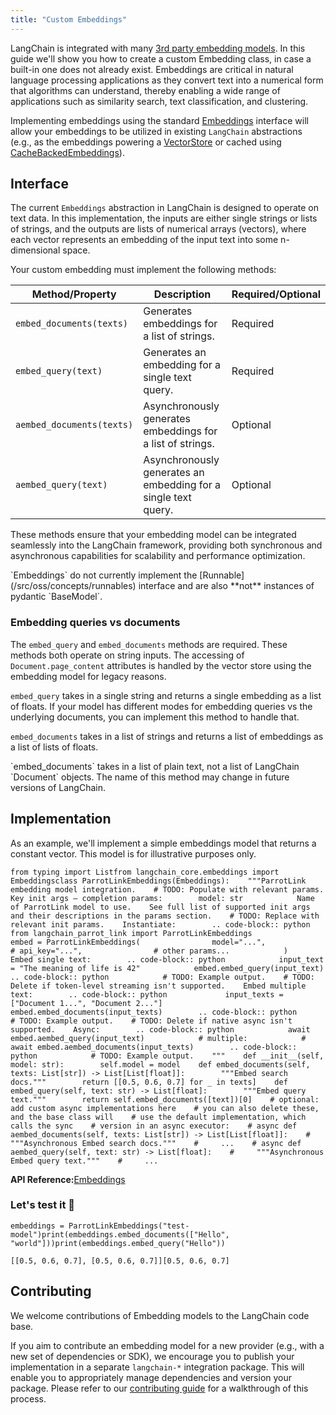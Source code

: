 ```yaml
---
title: "Custom Embeddings"
---
```


LangChain is integrated with many [3rd party embedding models](/src/oss/integrations/text_embedding). In this guide we'll show you how to create a custom Embedding class, in case a built-in one does not already exist. Embeddings are critical in natural language processing applications as they convert text into a numerical form that algorithms can understand, thereby enabling a wide range of applications such as similarity search, text classification, and clustering.

Implementing embeddings using the standard [Embeddings](https://python.langchain.com/api_reference/core/embeddings/langchain_core.embeddings.embeddings.Embeddings.html) interface will allow your embeddings to be utilized in existing `LangChain` abstractions (e.g., as the embeddings powering a [VectorStore](https://python.langchain.com/api_reference/core/vectorstores/langchain_core.vectorstores.base.VectorStore.html) or cached using [CacheBackedEmbeddings](/src/oss/how_to/caching_embeddings)).

## Interface

The current `Embeddings` abstraction in LangChain is designed to operate on text data. In this implementation, the inputs are either single strings or lists of strings, and the outputs are lists of numerical arrays (vectors), where each vector represents an embedding of the input text into some n-dimensional space.

Your custom embedding must implement the following methods:

| Method/Property           | Description                                                    | Required/Optional |
| ------------------------- | -------------------------------------------------------------- | ----------------- |
| `embed_documents(texts)`  | Generates embeddings for a list of strings.                    | Required          |
| `embed_query(text)`       | Generates an embedding for a single text query.                | Required          |
| `aembed_documents(texts)` | Asynchronously generates embeddings for a list of strings.     | Optional          |
| `aembed_query(text)`      | Asynchronously generates an embedding for a single text query. | Optional          |

These methods ensure that your embedding model can be integrated seamlessly into the LangChain framework, providing both synchronous and asynchronous capabilities for scalability and performance optimization.

<Note>
  `Embeddings` do not currently implement the [Runnable](/src/oss/concepts/runnables) interface and are also **not** instances of pydantic `BaseModel`.
</Note>

### Embedding queries vs documents

The `embed_query` and `embed_documents` methods are required. These methods both operate on string inputs. The accessing of `Document.page_content` attributes is handled by the vector store using the embedding model for legacy reasons.

`embed_query` takes in a single string and returns a single embedding as a list of floats. If your model has different modes for embedding queries vs the underlying documents, you can implement this method to handle that.

`embed_documents` takes in a list of strings and returns a list of embeddings as a list of lists of floats.

<Note>
  `embed_documents` takes in a list of plain text, not a list of LangChain `Document` objects. The name of this method may change in future versions of LangChain.
</Note>

## Implementation

As an example, we'll implement a simple embeddings model that returns a constant vector. This model is for illustrative purposes only.

```
from typing import Listfrom langchain_core.embeddings import Embeddingsclass ParrotLinkEmbeddings(Embeddings):    """ParrotLink embedding model integration.    # TODO: Populate with relevant params.    Key init args — completion params:        model: str            Name of ParrotLink model to use.    See full list of supported init args and their descriptions in the params section.    # TODO: Replace with relevant init params.    Instantiate:        .. code-block:: python            from langchain_parrot_link import ParrotLinkEmbeddings            embed = ParrotLinkEmbeddings(                model="...",                # api_key="...",                # other params...            )    Embed single text:        .. code-block:: python            input_text = "The meaning of life is 42"            embed.embed_query(input_text)        .. code-block:: python            # TODO: Example output.    # TODO: Delete if token-level streaming isn't supported.    Embed multiple text:        .. code-block:: python             input_texts = ["Document 1...", "Document 2..."]            embed.embed_documents(input_texts)        .. code-block:: python            # TODO: Example output.    # TODO: Delete if native async isn't supported.    Async:        .. code-block:: python            await embed.aembed_query(input_text)            # multiple:            # await embed.aembed_documents(input_texts)        .. code-block:: python            # TODO: Example output.    """    def __init__(self, model: str):        self.model = model    def embed_documents(self, texts: List[str]) -> List[List[float]]:        """Embed search docs."""        return [[0.5, 0.6, 0.7] for _ in texts]    def embed_query(self, text: str) -> List[float]:        """Embed query text."""        return self.embed_documents([text])[0]    # optional: add custom async implementations here    # you can also delete these, and the base class will    # use the default implementation, which calls the sync    # version in an async executor:    # async def aembed_documents(self, texts: List[str]) -> List[List[float]]:    #     """Asynchronous Embed search docs."""    #     ...    # async def aembed_query(self, text: str) -> List[float]:    #     """Asynchronous Embed query text."""    #     ...
```

**API Reference:**[Embeddings](https://python.langchain.com/api_reference/core/embeddings/langchain_core.embeddings.embeddings.Embeddings.html)

### Let's test it 🧪

```
embeddings = ParrotLinkEmbeddings("test-model")print(embeddings.embed_documents(["Hello", "world"]))print(embeddings.embed_query("Hello"))
```

```
[[0.5, 0.6, 0.7], [0.5, 0.6, 0.7]][0.5, 0.6, 0.7]
```

## Contributing

We welcome contributions of Embedding models to the LangChain code base.

If you aim to contribute an embedding model for a new provider (e.g., with a new set of dependencies or SDK), we encourage you to publish your implementation in a separate `langchain-*` integration package. This will enable you to appropriately manage dependencies and version your package. Please refer to our [contributing guide](/src/oss/contributing/how_to/integrations) for a walkthrough of this process.
